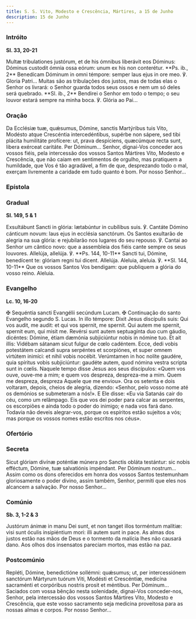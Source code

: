 ```yaml
---
title: S. S. Vito, Modesto e Crescência, Mártires, a 15 de Junho
description: 15 de Junho
---
```


### Intróito

**Sl. 33, 20-21**

<div class="side-by-side not-content">
  <span>
    Multæ tribulationes justórum, et de his ómnibus liberávit eos Dóminus: Dóminus custodit ómnia
    ossa eórum: unum ex his non conterétur. **Ps. ib., 2** Benedícam Dóminum in omni témpore: semper
    laus ejus in ore meo. ℣. Gloria Patri...
  </span>
  <span>
    Muitas são as tribulações dos justos, mas de todas elas o Senhor os livrará: o Senhor guarda
    todos seus ossos e nem um só deles será quebrado. **Sl. ib., 2** Bendirei o Senhor em todo o
    tempo; o seu louvor estará sempre na minha boca. ℣. Glória ao Pai...
  </span>
</div>

### Oração

<div class="side-by-side not-content">
  <span>
    Da Ecclésiæ tuæ, quǽsumus, Dómine, sanctis Martýribus tuis Vito, Modésto atque Crescéntia
    intercedéntibus, supérbe non sápere, sed tibi plácita humilitáte profícere: ut, prava
    despíciens, quæcúmque recta sunt, libera exérceat caritáte. Per Dóminum...
  </span>
  <span>
    Senhor, dignai-Vos conceder aos vossos fiéis, pela intercessão dos vossos Santos Mártires Vito,
    Modesto e Crescência, que não caiam em sentimentos de orgulho, mas pratiquem a humildade, que
    Vos é tão agradável, a fim de que, desprezando todo o mal, exerçam livremente a caridade em tudo
    quanto é bom. Por nosso Senhor...
  </span>
</div>

### Epístola


<LinkCard
  href="/missal/comum/6muitosmartires1#epístola"
  title="Muitos Mártires - Missa Intret in"
/>

### Gradual

**Sl. 149, 5 & 1**

<div class="side-by-side not-content">
  <span>
    Exsultábunt Sancti in glória: lætabúntur in cubílibus suis. ℣. Cantáte Dómino cánticum novum:
    laus ejus in ecclésia sanctórum.
  </span>
  <span>
    Os Santos exultarão de alegria na sua glória: e rejubilarão nos lugares do seu repouso. ℣.
    Cantai ao Senhor um cântico novo: que a assembleia dos fiéis cante sempre os seus louvores.
  </span>
  <span>
    Allelúja, allelúja. ℣. **Ps. 144, 10-11** Sancti tui, Dómine, benedícent te: glóriam regni tui
    dicent. Allelúja.
  </span>
  <span>
    Aleluia, aleluia. ℣. **Sl. 144, 10-11** Que os vossos Santos Vos bendigam: que publiquem a
    glória do vosso reino. Aleluia.
  </span>
</div>

### Evangelho

**Lc. 10, 16-20**

<div class="side-by-side not-content">
  <span>
    <span class="text-red-500">✠</span> Sequéntia sancti Evangélii secúndum Lucam.
  </span>
  <span>
    <span class="text-red-500">✠</span> Continuação do santo Evangelho segundo S. Lucas.
  </span>
  <span>
    In illo témpore: Dixit Jesus discípulis suis: Qui vos audit, me audit: et qui vos spernit, me
    spernit. Qui autem me spernit, spernit eum, qui misit me. Revérsi sunt autem septuagínta duo cum
    gáudio, dicéntes: Dómine, étiam dæmónia subjiciúntur nobis in nómine tuo. Et ait illis: Vidébam
    sátanam sicut fulgur de cœlo cadéntem. Ecce, dedi vobis potestátem calcandi supra serpéntes et
    scorpiónes, et super omnem virtútem inimíci: et nihil vobis nocébit. Verúmtamen in hoc nolíte
    gaudére, quia spíritus vobis subjiciúntur: gaudéte autem, quod nómina vestra scripta sunt in
    cœlis.
  </span>
  <span>
    Naquele tempo disse Jesus aos seus discípulos: «Quem vos ouve, ouve-me a mim; e quem vos
    despreza, despreza-me a mim. Quem me despreza, despreza Aquele que me enviou». Ora os setenta e
    dois voltaram, depois, cheios de alegria, dizendo: «Senhor, pelo vosso nome até os demónios se
    submeteram a nós!». E Ele disse: «Eu via Satanás cair do céu, como um relâmpago. Eis que vos dei
    poder para calcar as serpentes, os escorpiões e ainda todo o poder do inimigo; e nada vos fará
    dano. Todavia não deveis alegrar-vos, porque os espíritos estão sujeitos a vós; mas porque os
    vossos nomes estão escritos nos céus».
  </span>
</div>

### Ofertório

<LinkCard
  href="/missal/comum/6muitosmartires1#ofertório"
  title="Muitos Mártires - Missa Intret in"
/>

### Secreta

<div class="side-by-side not-content">
  <span>
    Sicut glóriam divínæ poténtiæ múnera pro Sanctis obláta testántur: sic nobis efféctum, Dómine,
    tuæ salvatiónis impéndant. Per Dóminum nostrum...
  </span>
  <span>
    Assim como os dons oferecidos em honra dos vossos Santos testemunham gloriosamente o poder
    divino, assim também, Senhor, permiti que eles nos alcancem a salvação. Por nosso Senhor...
  </span>
</div>

### Comúnio

**Sb. 3, 1-2 & 3**

<div class="side-by-side not-content">
  <span>
    Justórum ánimæ in manu Dei sunt, et non tanget illos torméntum malítiæ: visi sunt óculis
    insipiéntium mori: illi autem sunt in pace.
  </span>
  <span>
    As almas dos justos estão nas mãos de Deus e o tormento da malícia lhes não causará dano. Aos
    olhos dos insensatos pareciam mortos, mas estão na paz.
  </span>
</div>

### Postcomúnio

<div class="side-by-side not-content">
  <span>
    Repléti, Dómine, benedictióne sollémni: quǽsumus; ut, per intercessiónem sanctórum Mártyrum
    tuórum Viti, Modésti et Crescéntiæ, medicína sacraménti et corpóribus nostris prosit et
    méntibus. Per Dóminum...
  </span>
  <span>
    Saciados com vossa bênção nesta solenidade, dignai-Vos conceder-nos, Senhor, pela intercessão
    dos vossos Santos Mártires Vito, Modesto e Crescência, que este vosso sacramento seja medicina
    proveitosa para as nossas almas e corpos. Por nosso Senhor...
  </span>
</div>

